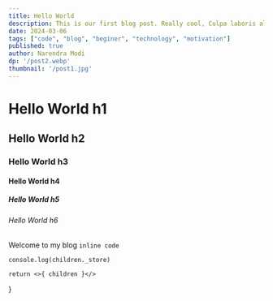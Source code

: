 ```yaml
---
title: Hello World
description: This is our first blog post. Really cool, Culpa laboris aliquip ea consectetur mollit ea ipsum sint qui culpa laboris dolor adipisicing proident.
date: 2024-03-06
tags: ["code", "blog", "beginer", "technology", "motivation"]
published: true
author: Narendra Modi
dp: '/post2.webp'
thumbnail: '/post1.jpg'
---
```


# Hello World h1

## Hello World h2

### Hello World h3

#### Hello World h4

##### Hello World h5

###### Hello World h6

Welcome to my blog `inline code`


    console.log(children._store)

    return <>{ children }</>

}
